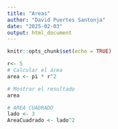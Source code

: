 ```yaml
---
title: "Areas"
author: "David Puertes Santonja"
date: "2025-02-03"
output: html_document
---
```


```r
knitr::opts_chunk$set(echo = TRUE)
```

```r
r<- 5 
# Calcular el área
area <- pi * r^2

# Mostrar el resultado
area
```
```r
# AREA CUADRADO
lado <- 3
AreaCuadrado <- lado^2
```

